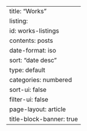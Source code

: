 ---
title: "Works"
listing:
  id: works-listings
  contents: posts
  date-format: iso
  sort: "date desc"
  type: default
  categories: numbered
  sort-ui: false
  filter-ui: false
page-layout: article
title-block-banner: true
---